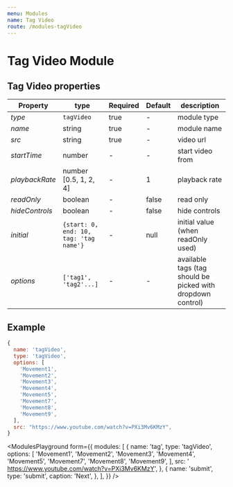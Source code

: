 ```yaml
---
menu: Modules
name: Tag Video
route: /modules-tagVideo
---
```


# Tag Video Module

## Tag Video properties

| Property    | type    | Required | Default | description    |
| ----------- | ------- | -------- | ------- | -------------- |
| *type*      | `tagVideo` | true  | -       | module type    |
| *name*      | string  | true     | -       | module name    |
| *src*       | string  | true     | -       | video url      |
| *startTime* | number  | -        | -       | start video from  |
| *playbackRate* | number [0.5, 1, 2, 4] | -        | 1       | playback rate  |
| *readOnly*  | boolean | -        | false   | read only    |
| *hideControls*  | boolean | -        | false    | hide controls    |
| *initial*   | `{start: 0, end: 10, tag: 'tag name'}` | -    | null       | initial value (when readOnly used) |
| *options*   | `['tag1', 'tag2'...]`  | -        | -       | available tags (tag should be picked with dropdown control)  |

## Example
```jsx
{
  name: 'tagVideo',
  type: 'tagVideo',
  options: [
    'Movement1',
    'Movement2',
    'Movement3',
    'Movement4',
    'Movement5',
    'Movement7',
    'Movement8',
    'Movement9',
  ],
  src: "https://www.youtube.com/watch?v=PXi3Mv6KMzY",
}
```


<ModulesPlayground
  form={{
    modules: [
      {
        name: 'tag',
        type: 'tagVideo',
        options: [
          'Movement1',
          'Movement2',
          'Movement3',
          'Movement4',
          'Movement5',
          'Movement7',
          'Movement8',
          'Movement9',
        ],
        src: ' https://www.youtube.com/watch?v=PXi3Mv6KMzY',
      },
      {
        name: 'submit',
        type: 'submit',
        caption: 'Next',
      },
    ],
  }}
/>
